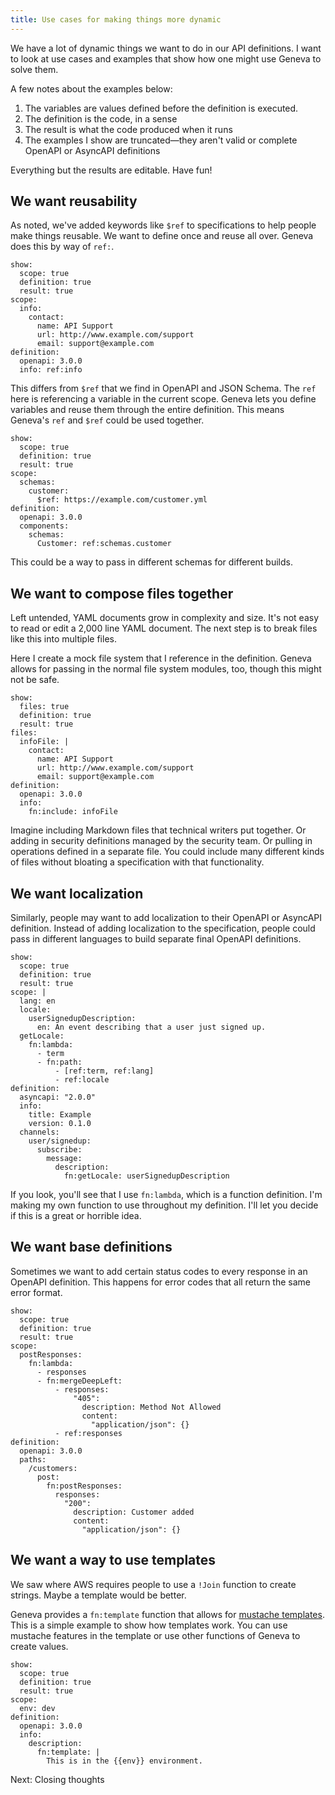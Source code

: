 ```yaml
---
title: Use cases for making things more dynamic
---
```



We have a lot of dynamic things we want to do in our API definitions. I want to look at use cases and examples that show how one might use Geneva to solve them.

A few notes about the examples below:

1. The variables are values defined before the definition is executed.
1. The definition is the code, in a sense
1. The result is what the code produced when it runs
1. The examples I show are truncated—they aren't valid or complete OpenAPI or AsyncAPI definitions

Everything but the results are editable. Have fun!

## We want reusability

As noted, we've added keywords like `$ref` to specifications to help people make things reusable. We want to define once and reuse all over. Geneva does this by way of `ref:`.

```yaml:geneva-context
show:
  scope: true
  definition: true
  result: true
scope:
  info:
    contact:
      name: API Support
      url: http://www.example.com/support
      email: support@example.com
definition:
  openapi: 3.0.0
  info: ref:info
```

This differs from `$ref` that we find in OpenAPI and JSON Schema. The `ref` here is referencing a variable in the current scope. Geneva lets you define variables and reuse them through the entire definition. This means Geneva's `ref` and `$ref` could be used together.

```yaml:geneva-context
show:
  scope: true
  definition: true
  result: true
scope:
  schemas:
    customer:
      $ref: https://example.com/customer.yml
definition:
  openapi: 3.0.0
  components:
    schemas:
      Customer: ref:schemas.customer
```

This could be a way to pass in different schemas for different builds.

## We want to compose files together

Left untended, YAML documents grow in complexity and size. It's not easy to read or edit a 2,000 line YAML document. The next step is to break files like this into multiple files.

Here I create a mock file system that I reference in the definition. Geneva allows for passing in the normal file system modules, too, though this might not be safe.

```yaml:geneva-context
show:
  files: true
  definition: true
  result: true
files:
  infoFile: |
    contact:
      name: API Support
      url: http://www.example.com/support
      email: support@example.com
definition:
  openapi: 3.0.0
  info:
    fn:include: infoFile
```

Imagine including Markdown files that technical writers put together. Or adding in security definitions managed by the security team. Or pulling in operations defined in a separate file. You could include many different kinds of files without bloating a specification with that functionality.

## We want localization

Similarly, people may want to add localization to their OpenAPI or AsyncAPI definition. Instead of adding localization to the specification, people could pass in different languages to build separate final OpenAPI definitions.

```yaml:geneva-context
show:
  scope: true
  definition: true
  result: true
scope: |
  lang: en
  locale:
    userSignedupDescription:
      en: An event describing that a user just signed up.
  getLocale:
    fn:lambda:
      - term
      - fn:path:
          - [ref:term, ref:lang]
          - ref:locale
definition:
  asyncapi: "2.0.0"
  info:
    title: Example
    version: 0.1.0
  channels:
    user/signedup:
      subscribe:
        message:
          description:
            fn:getLocale: userSignedupDescription
```

If you look, you'll see that I use `fn:lambda`, which is a function definition. I'm making my own function to use throughout my definition. I'll let you decide if this is a great or horrible idea.

## We want base definitions

Sometimes we want to add certain status codes to every response in an OpenAPI definition. This happens for error codes that all return the same error format.

```yaml:geneva-context
show:
  scope: true
  definition: true
  result: true
scope:
  postResponses:
    fn:lambda:
      - responses
      - fn:mergeDeepLeft:
          - responses:
              "405":
                description: Method Not Allowed
                content:
                  "application/json": {}
          - ref:responses
definition:
  openapi: 3.0.0
  paths:
    /customers:
      post:
        fn:postResponses:
          responses:
            "200":
              description: Customer added
              content:
                "application/json": {}
```

## We want a way to use templates

We saw where AWS requires people to use a `!Join` function to create strings. Maybe a template would be better.

Geneva provides a `fn:template` function that allows for [mustache templates](https://mustache.github.io/). This is a simple example to show how templates work. You can use mustache features in the template or use other functions of Geneva to create values.

```yaml:geneva-context
show:
  scope: true
  definition: true
  result: true
scope:
  env: dev
definition:
  openapi: 3.0.0
  info:
    description:
      fn:template: |
        This is in the {{env}} environment.
```

<SectionLink sectionName="closingThoughts">Next: Closing thoughts</SectionLink>
